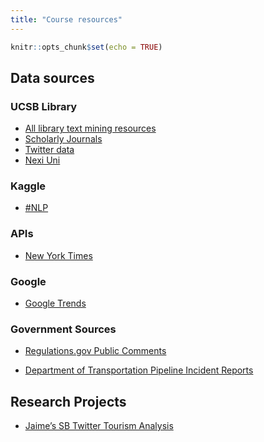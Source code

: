 ```yaml
---
title: "Course resources"
---
```


```r
knitr::opts_chunk$set(echo = TRUE)
```

<!-- <p style="color: #ba5e00"><b>Useful data sources</b> Open and edit the <b>resources.Rmd</b> file, in the project root, to delete this placeholder text and customize with your own!</p> -->

## Data sources

### UCSB Library

-   [All library text mining resources](https://guides.library.ucsb.edu/c.php?g=1095771)
-   [Scholarly Journals](https://guides.library.ucsb.edu/c.php?g=1059769&p=8319664)
-   [Twitter data](https://guides.library.ucsb.edu/c.php?g=1095771)
-   [Nexi Uni](https://www.library.ucsb.edu/research/db/211)

### Kaggle

-   [#NLP](https://www.kaggle.com/datasets?tags=13204-NLP)

### APIs

-   [New York Times](https://developer.nytimes.com/)

### Google

-   [Google Trends](https://googletrends.github.io/data/)

### Government Sources

-   [Regulations.gov Public Comments](https://www.regulations.gov/)

<!-- -->

-   [Department of Transportation Pipeline Incident Reports](https://www.phmsa.dot.gov/data-and-statistics/pipeline/pipeline-incident-20-year-trends)

## Research Projects

-   [Jaime's SB Twitter Tourism Analysis](https://www.jamiecmontgomery.com/post/santa-barbara-twitter/)
